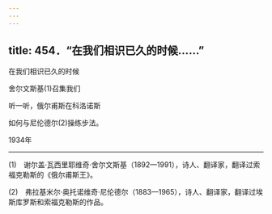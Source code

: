 ```yaml
---
---
---
```

title: 454．“在我们相识已久的时候……”
---




在我们相识已久的时候

舍尔文斯基(1)召集我们

听一听，俄尔甫斯在科洛诺斯

如何与尼伦德尔(2)操练步法。

1934年



* * *



(1)　谢尔盖·瓦西里耶维奇·舍尔文斯基（1892—1991），诗人、翻译家，翻译过索福克勒斯的《俄尔甫斯王》。

(2)　弗拉基米尔·奥托诺维奇·尼伦德尔（1883—1965），诗人、翻译家，翻译过埃斯库罗斯和索福克勒斯的作品。